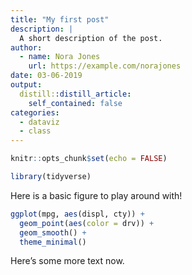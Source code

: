 ```yaml
---
title: "My first post"
description: |
  A short description of the post.
author:
  - name: Nora Jones
    url: https://example.com/norajones
date: 03-06-2019
output:
  distill::distill_article:
    self_contained: false
categories:
  - dataviz
  - class
---
```


```r
knitr::opts_chunk$set(echo = FALSE)

library(tidyverse)

```

Here is a basic figure to play around with!

```r

ggplot(mpg, aes(displ, cty)) +
  geom_point(aes(color = drv)) +
  geom_smooth() +
  theme_minimal()

```

Here's some more text now.